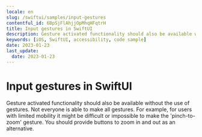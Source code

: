 ```yaml
---
locale: en
slug: /swiftui/samples/input-gestures
contentful_id: 6BpSjFlAhjjOpMhqHFqtrH
title: Input gestures in SwiftUI
description: Gesture activated functionality should also be available without the use of gestures.
keywords: [iOS, SwiftUI, accessibility, code sample]
date: 2023-01-23
last_update:
  date: 2023-01-23
---
```


# Input gestures in SwiftUI

Gesture activated functionality should also be available without the use of gestures. Not everyone is able to make all gestures. For example, for users with limited mobility it might be difficult or impossible to make the 'pinch-to-zoom' gesture. You should provide buttons to zoom in and out as an alternative.

<CodeSample id="input-gestures" platform="swiftui" locale="en"/>

